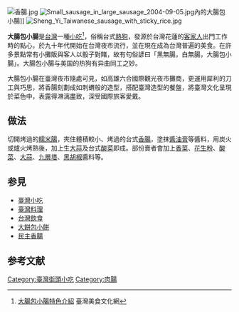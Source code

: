 [[File:香腸.jpg|thumb]]
[[File:Small_sausage_in_large_sausage_2004-09-05.jpg|thumb]]內的大腸包小腸]]
[[File:Sheng_Yi_Taiwanese_sausage_with_sticky_rice.jpg|thumb]]

'''大腸包小腸'''是[[台灣|台灣]]一種[[小吃|小吃]]<ref>[http://taiwanfoodculture.net/ct.asp?xItem=48068&ctNode=2660&mp=1501 大腸包小腸特色介紹] {{Wayback|url=http://taiwanfoodculture.net/ct.asp?xItem=48068&ctNode=2660&mp=1501 |date=20141226104048 }}臺灣美食文化網</ref>，俗稱台式[[熱狗|熱狗]]，發源於台灣花蓮的[[客家人|客家人]]出門工作時的點心{{來源請求|date=2022年01月05日}}，於九十年代開始在台灣夜市流行，並在現在成為台灣普遍的美食。在許多景點常有小攤販與客人以骰子對賭，故有句俗諺曰「黑無腸，白無腸，大腸包小腸」。大腸包小腸与美国的热狗有异曲同工之妙。

大腸包小腸在臺灣夜市隨處可見，如高雄六合國際觀光夜市攤商，更運用犀利的刀工與巧思，將香腸刻劃成如刺蝟般的造型，搭配臺灣造型的餐盤，將臺灣文化呈現於菜色中，表露得淋漓盡致，深受國際旅客愛戴。

==做法==

切開烤過的[[糯米腸|糯米腸]]，夾住體積較小、烤過的台式[[香腸|香腸]]，塗抹[[醬油膏|醬油膏]]等醬料，用炭火或爐火烤熟後，加上生[[大蒜|大蒜]]及台式[[酸菜|酸菜]]即成。部份賣者會加上[[香菜|香菜]]、[[花生|花生粉]]、[[酸菜|酸菜]]、[[大蒜|大蒜]]、[[九層塔|九層塔]]、[[黑胡椒|黑胡椒]]醬料等。

== 参見 ==
* [[臺灣小吃|臺灣小吃]]
* [[臺灣料理|臺灣料理]]
* [[台灣飲食|台灣飲食]]
*[[大餅包小餅|大餅包小餅]]
*[[民主香腸|民主香腸]]

== 参考文献 ==
{{Reflist}}

{{Commons cat|Small sausage in large sausage}}
{{Food-and-drink-stub}}

[[Category:臺灣街頭小吃|Category:臺灣街頭小吃]]
[[Category:肉腸|Category:肉腸]]